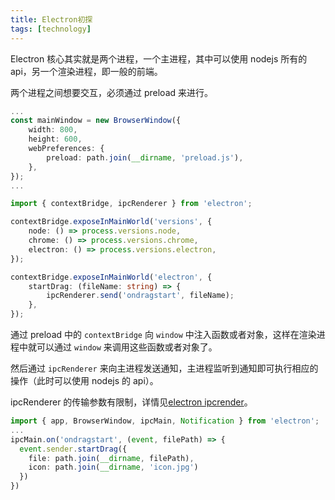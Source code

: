 ```yaml
---
title: Electron初探
tags: [technology]
---
```


Electron 核心其实就是两个进程，一个主进程，其中可以使用 nodejs 所有的 api，另一个渲染进程，即一般的前端。

两个进程之间想要交互，必须通过 preload 来进行。

```ts {5-7} title="main.ts"
...
const mainWindow = new BrowserWindow({
	width: 800,
	height: 600,
	webPreferences: {
		preload: path.join(__dirname, 'preload.js'),
	},
});
...
```

```ts {11} title="preload.ts"
import { contextBridge, ipcRenderer } from 'electron';

contextBridge.exposeInMainWorld('versions', {
	node: () => process.versions.node,
	chrome: () => process.versions.chrome,
	electron: () => process.versions.electron,
});

contextBridge.exposeInMainWorld('electron', {
	startDrag: (fileName: string) => {
		ipcRenderer.send('ondragstart', fileName);
	},
});
```

通过 preload 中的 `contextBridge` 向 `window` 中注入函数或者对象，这样在渲染进程中就可以通过 `window` 来调用这些函数或者对象了。

然后通过 `ipcRenderer` 来向主进程发送通知，主进程监听到通知即可执行相应的操作（此时可以使用 nodejs 的 api）。

ipcRenderer 的传输参数有限制，详情见[electron ipcrender](https://www.electronjs.org/zh/docs/latest/api/ipc-renderer#ipcrenderersendchannel-args)。

```ts {3} title="main.ts"
import { app, BrowserWindow, ipcMain, Notification } from 'electron';
...
ipcMain.on('ondragstart', (event, filePath) => {
  event.sender.startDrag({
    file: path.join(__dirname, filePath),
    icon: path.join(__dirname, 'icon.jpg')
  })
})
```

